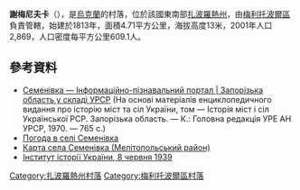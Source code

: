 {{coord|46|53|40|N|35|25|12|E|scale:100000|display=title}}

'''謝梅尼夫卡'''（{{lang-uk|Семенівка}}），是[[烏克蘭|烏克蘭]]的村落，位於該國東南部[[扎波羅熱州|扎波羅熱州]]，由[[梅利托波爾區|梅利托波爾區]]負責管轄，始建於1813年，面積4.71平方公里，海拔高度13米，2001年人口2,869，人口密度每平方公里609.1人。

==參考資料==
* [http://imsu-zaporizhzhya.com/mista-i-sela-zaporizkoi-oblasti/meltopolskij-rajon/semenivka-.html Семенівка — Інформаційно-пізнавальний портал | Запорізька область у складі УРСР]{{Wayback|url=http://imsu-zaporizhzhya.com/mista-i-sela-zaporizkoi-oblasti/meltopolskij-rajon/semenivka-.html |date=20161108070827 }} (На основі матеріалів енциклопедичного видання про історію міст та сіл України, том — Історія міст і сіл Української РСР. Запорізька область. — К.: Головна редакція УРЕ АН УРСР, 1970. — 765 с.)
* [http://weather.in.ua/ua/zaporozhskaja/23576 Погода в селі Семенівка]{{Wayback|url=http://weather.in.ua/ua/zaporozhskaja/23576 |date=20111220153143 }}
* [http://nashmelitopol.com/maps/ Карта села Семенівка (Мелітопольський район)]{{Wayback|url=http://nashmelitopol.com/maps/ |date=20161109231651 }}
* [http://www.history.org.ua/?hrono Інститут історії України, 8 червня 1939]{{Wayback|url=http://www.history.org.ua/?hrono |date=20160629080207 }}

[[Category:扎波羅熱州村落|Category:扎波羅熱州村落]]
[[Category:梅利托波爾區村落|Category:梅利托波爾區村落]]


{{Zaporizhia-geo-stub}}